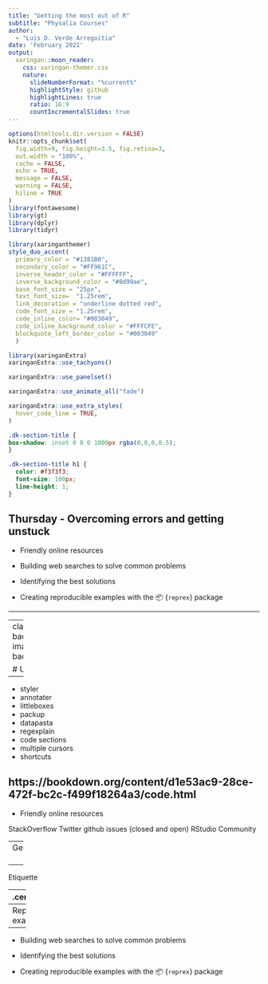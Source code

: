 ```yaml
---
title: "Getting the most out of R"
subtitle: "Physalia Courses"  
author: 
  - "Luis D. Verde Arregoitia"
date: 'February 2021'
output:
  xaringan::moon_reader:
    css: xaringan-themer.css
    nature:
      slideNumberFormat: "%current%"
      highlightStyle: github
      highlightLines: true
      ratio: 16:9
      countIncrementalSlides: true
---
```


```r
options(htmltools.dir.version = FALSE)
knitr::opts_chunk$set(
  fig.width=9, fig.height=3.5, fig.retina=3,
  out.width = "100%",
  cache = FALSE,
  echo = TRUE,
  message = FALSE, 
  warning = FALSE,
  hiline = TRUE
)
library(fontawesome)
library(gt)
library(dplyr)
library(tidyr)
```

```r
library(xaringanthemer)
style_duo_accent(
  primary_color = "#1381B0",
  secondary_color = "#FF961C",
  inverse_header_color = "#FFFFFF",
  inverse_background_color = "#8d99ae",
  base_font_size = "25px",
  text_font_size=  "1.25rem",
  link_decoration = "underline dotted red",
  code_font_size = "1.25rem",
  code_inline_color= "#003049",
  code_inline_background_color = "#FFFCFE",
  blockquote_left_border_color = "#003049"
  )

```

```r
library(xaringanExtra)
xaringanExtra::use_tachyons()
```

```r
xaringanExtra::use_panelset()
```

```r
xaringanExtra::use_animate_all("fade")
```

```r
xaringanExtra::use_extra_styles(
  hover_code_line = TRUE,     
)
```

```css
.dk-section-title {
box-shadow: inset 0 0 0 1000px rgba(0,0,0,0.5);
}

.dk-section-title h1 {
  color: #f3f3f3;
  font-size: 100px;
  line-height: 1;
}

```

## Thursday - Overcoming errors and getting unstuck


- Friendly online resources

- Building web searches to solve common problems

- Identifying the best solutions

- Creating reproducible examples with the 📦 {`reprex`} package 

---

---
class: dk-section-title
background-image:url("imgs/brigalow.jpg")
background-size: cover

# Useful addins and helpers

---

- styler
- annotater
- littleboxes
- packup
- datapasta
- regexplain
- code sections
- multiple cursors
- shortcuts

https://bookdown.org/content/d1e53ac9-28ce-472f-bc2c-f499f18264a3/code.html
---

- Friendly online resources

StackOverflow
Twitter
github issues (closed and open)
RStudio Community


---
 Getting help
 
---

Etiquette


---
.center[
<blockquote class="twitter-tweet" data-conversation="none" data-dnt="true"><p lang="en" dir="ltr">If you are looking for help with an <a href="https://twitter.com/hashtag/rstats?src=hash&amp;ref_src=twsrc%5Etfw">#rstats</a> problem, I recommend that you<br>🎯do *not* email an individual author or OSS maintainer<br>🎯create a reprex demonstrating your problem (naturally none in this email)<br>🎯post on a public forum like RStudio Community or Stack Overflow</p>&mdash; Julia Silge (@juliasilge) <a href="https://twitter.com/juliasilge/status/1477778836968259587?ref_src=twsrc%5Etfw">January 2, 2022</a></blockquote> <script async src="https://platform.twitter.com/widgets.js" charset="utf-8"></script> 
]

--- 
 Reproducible examples
 
 
---
- Building web searches to solve common problems

- Identifying the best solutions

- Creating reproducible examples with the 📦 {`reprex`} package 
